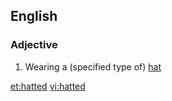 ==English==

===Adjective===
{{en-adj}}

# {{chiefly|in combination}} Wearing a (specified type of) [[hat]]

[[et:hatted]]
[[vi:hatted]]